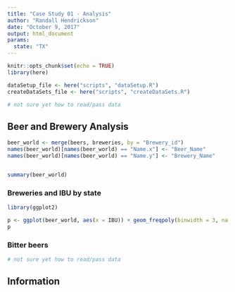 ```yaml
---
title: "Case Study 01 - Analysis"
author: "Randall Hendrickson"
date: "October 9, 2017"
output: html_document
params:
  state: "TX"
---
```


```r
knitr::opts_chunk$set(echo = TRUE)
library(here)

dataSetup_file <- here("scripts", "dataSetup.R")
createDataSets_file <- here("scripts", "createDataSets.R")

```



```r

# not sure yet how to read/pass data
```


## Beer and Brewery Analysis

```r

beer_world <- merge(beers, breweries, by = "Brewery_id")
names(beer_world)[names(beer_world) == "Name.x"] <- "Beer_Name"
names(beer_world)[names(beer_world) == "Name.y"] <- "Brewery_Name"


summary(beer_world)

```



### Breweries and IBU by state

```r

library(ggplot2)

p <- ggplot(beer_world, aes(x = IBU)) + geom_freqpoly(binwidth = 3, na.rm = TRUE) + facet_wrap(~State)
p


```

### Bitter beers

```r

# not sure yet how to read/pass data
```



## Information



